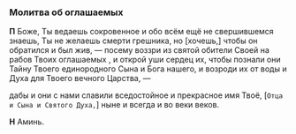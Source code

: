 
<span id="oglashaemie" />

### Молитва об оглашаемых

**П** Боже, Ты ведаешь сокровенное и обо всём ещё не свершившемся знаешь, Ты не желаешь смерти грешника, но <R>[</R>хочешь,<R>]</R> чтобы он обратился и был жив, — посему воззри из святой обители Своей на рабов Твоих оглашаемых <NamesEditorInput type="Оглашаемые" />, и открой уши сердец их, чтобы познали они Тайну Твоего единородного Сына и Бога нашего, и возроди их от воды и Духа для Твоего вечного Царства, —

дабы и они с нами славили вседостойное и прекрасное имя Твоё, <R>[</R>`Отца и Сына и Святого Духа,`<R>]</R> ныне и всегда и во веки веков.

**Н** Аминь.
